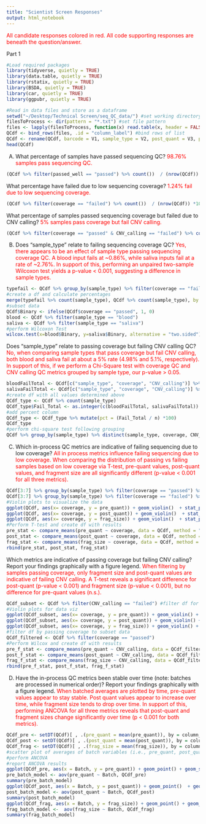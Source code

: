 ```yaml
---
title: "Scientist Screen Responses"
output: html_notebook
---
```

<span style="color:red">All candidate responses colored in red. All code supporting responses are beneath the question/answer.</span>

Part 1
```r
#Load required packages
library(tidyverse, quietly = TRUE)
library(data.table, quietly = TRUE)
library(rstatix, quietly = TRUE)
library(BSDA, quietly = TRUE)
library(car, quietly = TRUE)
library(ggpubr, quietly = TRUE)
```

```r
#Read in data files and store as a dataframe
setwd("~/Desktop/Technical Screen/seq_QC_data/") #set working directory
filesToProcess <- dir(pattern = "*.txt") #set file pattern
files <- lapply(filesToProcess, function(x) read.table(x, header = FALSE, skip = 1)) #read in files (creates a list of dfs)
QCdf <- bind_rows(files, .id = "column_label") #bind rows of list
QCdf <- rename(QCdf, barcode = V1, sample_type = V2, post_quant = V3, pre_quant = V4, frag_size = V5, coverage = V6, CNV_calling = V7, passed_well = V8) #Add column names
head(QCdf)
```
A) What percentage of samples have passed sequencing QC? <span style="color:red">98.76% samples pass sequencing QC. </span>
```r
(QCdf %>% filter(passed_well == "passed") %>% count())  / (nrow(QCdf)) *100
```

What percentage have failed due to low sequencing coverage? <span style="color:red">1.24% fail due to low sequencing coverage. </span>
```r
(QCdf %>% filter(coverage == "failed") %>% count())  / (nrow(QCdf)) *100
```

What percentage of samples passed sequencing coverage but failed due to CNV calling? <span style="color:red">5% samples pass coverage but fail CNV calling. </span>
```r
(QCdf %>% filter(coverage == "passed" & CNV_calling == "failed") %>% count())  / (nrow(QCdf)) *100
```

B) Does "sample_type" relate to failing sequencing coverage QC? <span style="color:red">Yes, there appears to be an effect of sample type passing sequencing coverage QC. A blood input fails at ~0.86%, while saliva inputs fail at a rate of ~2.76%.  In support of this, performing an unpaired two-sample Wilcoxon test yields a p-value < 0.001, suggesting a difference in sample types.</span>
```r
typefail <- QCdf %>% group_by(sample_type) %>% filter(coverage == "failed") #filter for coverage failure by sample type
#create a df and calculate percentages
merge(typefail %>% count(sample_type), QCdf %>% count(sample_type), by = "sample_type") %>% rename(Fail_Total = n.x, n = n.y) %>% mutate(pct = (Fail_Total / n) *100)
#subset data
QCdf$Binary <- ifelse(QCdf$coverage == "passed", 1, 0)
blood <- QCdf %>% filter(sample_type == "blood")
saliva <- QCdf %>% filter(sample_type == "saliva")
#perform Wilcoxon Test
wilcox.test(x=blood$Binary, y=saliva$Binary, alternative = "two.sided")
```

Does "sample_type" relate to passing coverage but failing CNV calling QC? <span style="color:red">No, when comparing sample types that pass coverage but fail CNV calling, both blood and saliva fail at about a 5% rate (4.98% and 5.1%, respectively). In support of this, if we perform a Chi-Square test with coverage QC and CNV calling QC metrics grouped by sample type, our p-value > 0.05. </span>
```r
bloodFailTotal <- QCdf[c("sample_type", "coverage", "CNV_calling")] %>% filter(sample_type == "blood") %>% filter(coverage == "passed" & CNV_calling == "failed") %>% count() #create variable containing number of blood samples that pass coverage but fail CNV calling
salivaFailTotal <- QCdf[c("sample_type", "coverage", "CNV_calling")] %>% filter(sample_type == "saliva") %>% filter(coverage == "passed" & CNV_calling == "failed") %>% count() #create variable containing number of saliva samples that pass coverage but fail CNV calling
#create df with all values determined above
QCdf_type <- QCdf %>% count(sample_type)
QCdf_type$Fail_Total <- as.integer(c(bloodFailTotal, salivaFailTotal))
#add percent column
QCdf_type <- QCdf_type %>% mutate(pct = (Fail_Total / n) *100)
QCdf_type
#perform chi-square test following grouping
QCdf %>% group_by(sample_type) %>% distinct(sample_type, coverage, CNV_calling) %>% ungroup %>% summarise(pval = chisq.test(coverage, CNV_calling)$p.value)
```

C) Which in-process QC metrics are indicative of failing sequencing due to low coverage? <span style="color:red"> All in process metrics influence failing sequencing due to low coverage. When comparing the distribution of passing vs failing samples based on low coverage via T-test, pre-quant values, post-quant values, and fragment size are all significantly different (p-value < 0.001 for all three metrics). </span>
```r
QCdf[3:7] %>% group_by(sample_type) %>% filter(coverage == "passed") %>% summary() #summary statistics on samples that passed sequencing coverage QC metric
QCdf[3:7] %>% group_by(sample_type) %>% filter(coverage == "failed") %>% summary() #summary statistics on samples that failed sequencing coverage QC metric
#Violin plots to visualize the data
ggplot(QCdf, aes(x= coverage, y = pre_quant)) + geom_violin()  + stat_pvalue_manual(pre_stat, label = "p.adj", tip.length = 0.01, y.position = 85) + stat_summary(fun="mean", color = "red") + labs(title="Pre-Quant Values as a Function of Sequencing Coverage", x="Sequencing Coverage QC Metric" ,y="Pre-Quant DNA Concentration (A.U.)", caption="Violin plots showing distribution of pre-quant DNA values in relation\n to passing or failing sequencing coverage QC metric. Red point \nrepresents the average. The number above the bracket represents \np-value as determined by Wilcoxon test." ) + theme(plot.title = element_text(hjust = 0.5), plot.caption = element_text(hjust = 0))
ggplot(QCdf, aes(x= coverage, y = post_quant)) + geom_violin()  + stat_pvalue_manual(post_stat, label = "p.adj", tip.length = 0.01, y.position = 950) + stat_summary(fun="mean", color = "red") + labs(title="Post-Quant Values as a Function of Sequencing Coverage", x="Sequencing Coverage QC Metric" ,y="Post-Quant DNA Concentration (A.U.)", caption="Violin plots showing distribution of pos-quant DNA values in relation\n to passing or failing sequencing coverage QC metric. Red point \nrepresents the average. The number above the bracket represents \np-value as determined by Wilcoxon test." ) + theme(plot.title = element_text(hjust = 0.5), plot.caption = element_text(hjust = 0))
ggplot(QCdf, aes(x= coverage, y = frag_size)) + geom_violin()  + stat_pvalue_manual(frag_stat, label = "p.adj", tip.length = 0.01, y.position = 825) + stat_summary(fun="mean", color = "red") + labs(title="DNA Fragment Sizes as a Function of Sequencing Coverage", x="Sequencing Coverage QC Metric" ,y="DNA Fragment Sizes (bp)", caption="Violin plots showing distribution of DNA fragment sizes in relation\n to passing or failing sequencing coverage QC metric. Red point \nrepresents the average. The number above the bracket represents \np-value as determined by Wilcoxon test." ) + theme(plot.title = element_text(hjust = 0.5), plot.caption = element_text(hjust = 0))
#Perform T-test and create df with results
pre_stat <- compare_means(pre_quant ~ coverage, data = QCdf, method = "wilcox.test")
post_stat <- compare_means(post_quant ~ coverage, data = QCdf, method = "wilcox.test")
frag_stat <- compare_means(frag_size ~ coverage, data = QCdf, method = "wilcox.test")
rbind(pre_stat, post_stat, frag_stat)
```

Which metrics are indicative of passing coverage but failing CNV calling? Report your findings graphically with a figure legend. <span style="color:red"> When filtering by samples passing coverage, only fragment size and post-quant values are indicative of failing CNV calling. A T-test reveals a significant difference for post-quant (p-value < 0.001) and fragment size (p-value < 0.001), but no difference for pre-quant values (n.s.). </span>
```r
QCdf_subset <- QCdf %>% filter(CNV_calling == "failed") #filter df for samples that failed CNV call QC metric
#Violin plots for data viz
ggplot(QCdf_subset, aes(x= coverage, y = pre_quant)) + geom_violin() + stat_summary(fun="mean", color = "red") + stat_pvalue_manual(pre_f_stat, label = "p.adj", tip.length = 0.01, y.position = 90) + labs(title="Pre-Quant Values as a Function of Sequencing Coverage \nWhen CNV calling has Failed", x="Sequencing Coverage QC Metric" ,y="Pre-Quant DNA Concentration (A.U.)", caption="Violin plots showing distribution that of pre-quant DNA values in relation\n to passing or failing sequencing coverage QC metric following subsetting\n the data by failing CNV calling. Red point represents the average. The\n number above the bracket represents p-value as determined by Wilcoxon test." ) + theme(plot.title = element_text(hjust = 0.5), plot.caption = element_text(hjust = 0))
ggplot(QCdf_subset, aes(x= coverage, y = post_quant)) + geom_violin() + stat_summary(fun="mean", color = "red")  + stat_pvalue_manual(post_f_stat, label = "p.adj", tip.length = 0.01, y.position = 950) + labs(title="Post-Quant Values as a Function of Sequencing Coverage \nWhen CNV calling has Failed", x="Sequencing Coverage QC Metric" ,y="Post-Quant DNA Concentration (A.U.)", caption="Violin plots showing distribution that of post-quant DNA values in relation\n to passing or failing sequencing coverage QC metric following subsetting\n the data by failing CNV calling. Red point represents the average. The\n number above the bracket represents p-value as determined by Wilcoxon test." ) + theme(plot.title = element_text(hjust = 0.5), plot.caption = element_text(hjust = 0))
ggplot(QCdf_subset, aes(x= coverage, y = frag_size)) + geom_violin() + stat_summary(fun="mean", color = "red") + stat_pvalue_manual(frag_f_stat, label = "p.adj", tip.length = 0.01, y.position = 800) + labs(title="DNA Fragment Sizes as a Function of Sequencing Coverage \nWhen CNV calling has Failed", x="Sequencing Coverage QC Metric" ,y="DNA Fragment Size (bp)", caption="Violin plots showing distribution that of DNA fragment sizes in relation\n to passing or failing sequencing coverage QC metric following subsetting\n the data by failing CNV calling. Red point represents the average. The\n number above the bracket represents p-value as determined by Wilcoxon test." ) + theme(plot.title = element_text(hjust = 0.5), plot.caption = element_text(hjust = 0))
#filter df by passing coverage to subset data
QCdf_filtered <- QCdf %>% filter(coverage == "passed")
#Perform Wilcox and create df with results
pre_f_stat <- compare_means(pre_quant ~ CNV_calling, data = QCdf_filtered, method = "wilcox.test")
post_f_stat <- compare_means(post_quant ~ CNV_calling, data = QCdf_filtered, method = "wilcox.test")
frag_f_stat <- compare_means(frag_size ~ CNV_calling, data = QCdf_filtered, method = "wilcox.test")
rbind(pre_f_stat, post_f_stat, frag_f_stat)
```

D) Have the in-process QC metrics been stable over time (note: batches are processed in numerical order)? Report your findings graphically with a figure legend. <span style="color:red"> When batched averages are plotted by time, pre-quant values appear to stay stable. Post quant values appear to increase over time, while fragment size tends to drop over time. In support of this, performing ANCOVA for all three metrics reveals that post-quant and fragment sizes change significantly over time (p < 0.001 for both metrics). </span>
```r
QCdf_pre <- setDT(QCdf)[ , .(pre_quant = mean(pre_quant)), by = column_label] %>% mutate(Batch = 1:n()) #calculate mean of all pre_quant values by batch number (i.e., 96 well plate)
QCdf_post <- setDT(QCdf)[ , .(post_quant = mean(post_quant)), by = column_label] %>% mutate(Batch = 1:n()) #calculate mean of all post_quant values by batch number (i.e., 96 well plate)
QCdf_frag <- setDT(QCdf)[ , .(frag_size = mean(frag_size)), by = column_label] %>% mutate(Batch = 1:n()) #calculate mean of all frag_size values by batch number (i.e., 96 well plate)
#scatter plot of averages of batch variables (i.e., pre_quant, post_quant, frag_size) with loess trend line added for visualizing patterns in the data
#perform ANCOVA
#report ANCOVA results
ggplot(QCdf_pre, aes(x = Batch, y = pre_quant)) + geom_point() + geom_smooth() + labs(title="Pre-Quant DNA Concentration Over Time", x="Batch Number" ,y="Pre-Quant DNA Concentration (A.U.)", caption="Scatter plot of average pre-quant DNA concentrations by batch number.\n The blue line represents a Loess curve and shaded region shows the \n95% confidence band. ANCOVA p-value is printed within the plot.") + theme(plot.title = element_text(hjust = 0.5), plot.caption = element_text(hjust = 0)) + annotate("text", x=50, y=57,label = "p-value = 0.165")
pre_batch_model <- aov(pre_quant ~ Batch, QCdf_pre)
summary(pre_batch_model)
ggplot(QCdf_post, aes(x = Batch, y = post_quant)) + geom_point()  + geom_smooth() + labs(title="Post-Quant DNA Concentration Over Time", x="Batch Number" ,y="Post-Quant DNA Concentration (A.U.)", caption="Scatter plot of average post-quant DNA concentrations by batch number.\n The blue line represents a Loess curve and shaded region shows the \n95% confidence band. ANCOVA p-value is printed within the plot.") + theme(plot.title = element_text(hjust = 0.5), plot.caption = element_text(hjust = 0)) + annotate("text", x=50, y=650,label = "p-value < 0.001")
post_batch_model <- aov(post_quant ~ Batch, QCdf_post)
summary(post_batch_model)
ggplot(QCdf_frag, aes(x = Batch, y = frag_size)) + geom_point() + geom_smooth() + labs(title="DNA Fragment Size Over Time", x="Batch Number" ,y="DNA Fragment Size (bp)", caption="Scatter plot of average DNA fragment size by batch number.\n The blue line represents a Loess curve and shaded region shows the \n95% confidence band. ANCOVA p-value is printed within the plot.") + theme(plot.title = element_text(hjust = 0.5), plot.caption = element_text(hjust = 0)) + annotate("text", x=250, y=625,label = "p-value < 0.001")
frag_batch_model <-  aov(frag_size ~ Batch, QCdf_frag)
summary(frag_batch_model)
```
